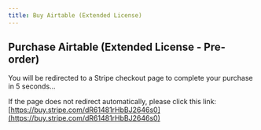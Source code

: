 ```yaml
---
title: Buy Airtable (Extended License)
---
```



<Head>
  <meta httpEquiv="refresh" content="5; url='https://buy.stripe.com/dR61481rHbBJ2646s0'" />
</Head>

## Purchase Airtable (Extended License - Pre-order)

You will be redirected to a Stripe checkout page to complete your purchase in 5 seconds...

If the page does not redirect automatically, please click this link: [https://buy.stripe.com/dR61481rHbBJ2646s0](https://buy.stripe.com/dR61481rHbBJ2646s0)
